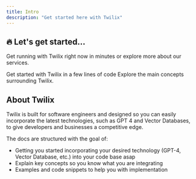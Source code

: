 ```yaml
---
title: Intro
description: "Get started here with Twilix"
---
```


## 🔥 Let's get started...

Get running with Twilix right now in minutes or explore more about our services.

<CardGroup cols={2}>
  <Card
    title="QuickStart"
    icon="pen-to-square"
    href="tutorials/suggestmessage-tutorial"
  >
    Get started with Twilix in a few lines of code
  </Card>
  <Card title="Explore concepts" icon="image" href="/features">
    Explore the main concepts surrounding Twilix.
  </Card>
</CardGroup>

<Snippet file="installation.mdx" />

## About Twilix

Twilix is built for software engineers and designed so you can easily incorporate the latest technologies, such as GPT 4 and Vector Databases, to give developers and businesses a competitive edge.

The docs are structured with the goal of:

- Getting you started incorporating your desired technology (GPT-4, Vector Database, etc.) into your code base asap
- Explain key concepts so you know what you are integrating
- Examples and code snippets to help you with implementation
